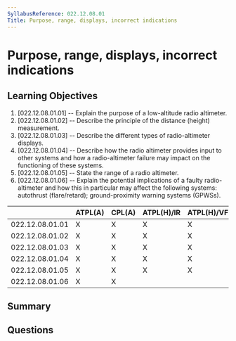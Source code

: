 ```yaml
---
SyllabusReference: 022.12.08.01
Title: Purpose, range, displays, incorrect indications
---
```


# Purpose, range, displays, incorrect indications

## Learning Objectives

1. [022.12.08.01.01] -- Explain the purpose of a low-altitude radio altimeter.
2. [022.12.08.01.02] -- Describe the principle of the distance (height)
   measurement.
3. [022.12.08.01.03] -- Describe the different types of radio-altimeter
   displays.
4. [022.12.08.01.04] -- Describe how the radio altimeter provides input to other
   systems and how a radio-altimeter failure may impact on the functioning of
   these systems.
5. [022.12.08.01.05] -- State the range of a radio altimeter.
6. [022.12.08.01.06] -- Explain the potential implications of a faulty
   radio-altimeter and how this in particular may affect the following systems:
   autothrust (flare/retard); ground-proximity warning systems (GPWSs).

|                 | ATPL(A) | CPL(A) | ATPL(H)/IR | ATPL(H)/VFR | CPL(H) | IR  | CBIR(A) |
| --------------- | ------- | ------ | ---------- | ----------- | ------ | --- | ------- |
| 022.12.08.01.01 | X       | X      | X          | X           | X      | X   |         |
| 022.12.08.01.02 | X       | X      | X          | X           | X      | X   |         |
| 022.12.08.01.03 | X       | X      | X          | X           | X      | X   |         |
| 022.12.08.01.04 | X       | X      | X          | X           | X      | X   |         |
| 022.12.08.01.05 | X       | X      | X          | X           | X      | X   |         |
| 022.12.08.01.06 | X       | X      |            |             |        | X   |         |

## Summary

## Questions
